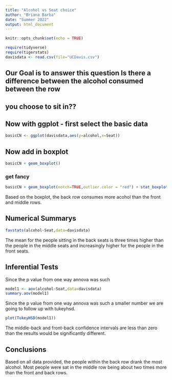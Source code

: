 ```yaml
---
title: "Alcohol vs Seat choice"
author: "Briana Barba"
date: "Summer 2022"
output: html_document
---
```


```r
knitr::opts_chunk$set(echo = TRUE)
```

```r
require(tidyverse)
require(tigerstats)
davisdata <- read.csv(file="UCDavis.csv")
```
## Our Goal is to answer this question Is there a difference between the alcohol consumed between the row
## you choose to sit in??

## Now with ggplot - first select the basic data

```r
basicCN <- ggplot(davisdata,aes(y=alcohol,x=Seat))
```
## Now add in boxplot

```r
basicCN + geom_boxplot()
```
  
  
### get fancy  

```r
basicCN + geom_boxplot(notch=TRUE,outlier.color = "red") + stat_boxplot(geom ='errorbar') + labs(title="Fancy notch boxplot \n with 2 lines")
```

Based on the boxplot, the back row consumes more acohol than the front and middle rows.

## Numerical Summarys 

```r
favstats(alcohol~Seat,data=davisdata)
```

The mean for the people sitting in the back seats is three times higher than the people in the middle seats and increasingly higher for the people in the front seats.

## Inferential Tests
Since the p value from one way annova was such 
```r
model1 <- aov(alcohol~Seat,data=davisdata)
summary.aov(model1)
```

Since the p value from one way annova was such a smaller number we are going to follow up with tukeyhsd.

```r
plot(TukeyHSD(model1))
```

The middle-back and front-back confidence intervals are less than zero than the results would be significantly different. 

## Conclusions

Based on all data provided, the people within the back row drank the most alcohol. Most people were sat in the middle row being about two times more than the front and back rows. 
